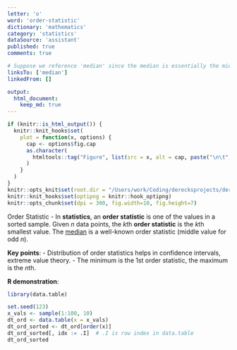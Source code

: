 ```yaml
---
letter: 'o'
word: 'order-statistic'
dictionary: 'mathematics'
category: 'statistics'
dataSource: 'assistant'
published: true
comments: true

# Suppose we reference 'median' since the median is essentially the middle order statistic.
linksTo: ['median']
linkedFrom: []

output:
  html_document:
    keep_md: true
---
```


```r
if (knitr::is_html_output()) {
  knitr::knit_hooks$set(
    plot = function(x, options) {
      cap <- options$fig.cap
      as.character(
        htmltools::tag("Figure", list(src = x, alt = cap, paste("\n\t", cap, "\n", sep="")))
      )
    }
  )
}
knitr::opts_knit$set(root.dir = "/Users/work/Coding/derecksprojects/derecksnotes.com-playground/derecksnotes.com/client/src/app/dictionaries/mathematics/definitions")
knitr::knit_hooks$set(optipng = knitr::hook_optipng)
knitr::opts_chunk$set(dpi = 300, fig.width=10, fig.height=7)
```

<a id="order-statistic">Order Statistic</a> - In **statistics**, an **order statistic** is one of the values in a sorted sample. Given $n$ data points, the $k$th **order statistic** is the $k$th smallest value. The [median](#median) is a well-known order statistic (middle value for odd $n$).

**Key points**:
- Distribution of order statistics helps in confidence intervals, extreme value theory.
- The minimum is the 1st order statistic, the maximum is the $n$th.

**R demonstration**:

```r
library(data.table)

set.seed(123)
x_vals <- sample(1:100, 10) 
dt_ord <- data.table(x = x_vals)
dt_ord_sorted <- dt_ord[order(x)]
dt_ord_sorted[, idx := .I]  # .I is row index in data.table
dt_ord_sorted
```
